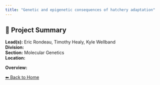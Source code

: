 ```yaml
---
title: "Genetic and epigenetic consequences of hatchery adaptation"
---
```


## 🧬 Project Summary

**Lead(s):** Eric Rondeau, Timothy Healy, Kyle Wellband  
**Division:**   
**Section:** Molecular Genetics  
**Location:**   

**Overview:**  


[⬅ Back to Home](../index.qmd)
